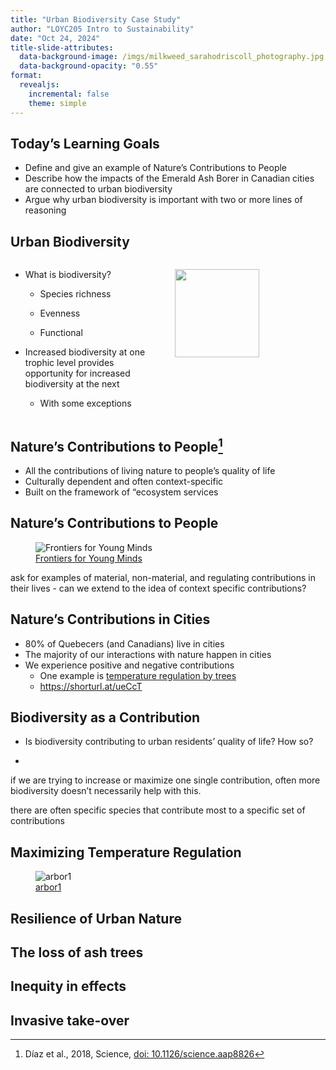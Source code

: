 ```yaml
---
title: "Urban Biodiversity Case Study"
author: "LOYC205 Intro to Sustainability"
date: "Oct 24, 2024"
title-slide-attributes:
  data-background-image: /imgs/milkweed_sarahodriscoll_photography.jpg
  data-background-opacity: "0.55"
format: 
  revealjs:
    incremental: false
    theme: simple
---
```


## Today's Learning Goals

-   Define and give an example of Nature's Contributions to People
-   Describe how the impacts of the Emerald Ash Borer in Canadian cities are connected to urban biodiversity
-   Argue why urban biodiversity is important with two or more lines of reasoning

## Urban Biodiversity

::: columns
::: {.column width="50%"}
-   What is biodiversity?

    -   Species richness

    -   Evenness

    -   Functional

-   Increased biodiversity at one trophic level provides opportunity for increased biodiversity at the next

    -   With some exceptions
:::

::: {.column width="50%"}
![](imgs/bumblebee_3_sarahodriscoll_photography.jpg){width=75%}
:::
:::

## Nature's Contributions to People[^1]

[^1]: Díaz et al., 2018, Science, [doi: 10.1126/science.aap8826](https://doi.org/10.1126/science.aap8826)

-   All the contributions of living nature to people's quality of life
-   Culturally dependent and often context-specific
-   Built on the framework of "ecosystem services

## Nature's Contributions to People

![[Frontiers for Young Minds](https://kids.frontiersin.org/articles/10.3389/frym.2020.00098)](imgs/ncp.jpg)

::: notes
ask for examples of material, non-material, and regulating contributions in their lives - can we extend to the idea of context specific contributions?
:::

## Nature's Contributions in Cities

-   80% of Quebecers (and Canadians) live in cities
-   The majority of our interactions with nature happen in cities
-   We experience positive and negative contributions
    -   One example is [temperature regulation by trees](https://shorturl.at/ueCcT)
    -   <https://shorturl.at/ueCcT>

## Biodiversity as a Contribution

-   Is biodiversity contributing to urban residents' quality of life? How so?

-   

::: notes
if we are trying to increase or maximize one single contribution, often more biodiversity doesn't necessarily help with this.

there are often specific species that contribute most to a specific set of contributions
:::

## Maximizing Temperature Regulation

![[arbor1](https://arbor1.com/2015/02/16/20-incredible-benefits-urban-street-trees/)](imgs/ash.jpg)

## Resilience of Urban Nature

## The loss of ash trees

## Inequity in effects

## Invasive take-over
